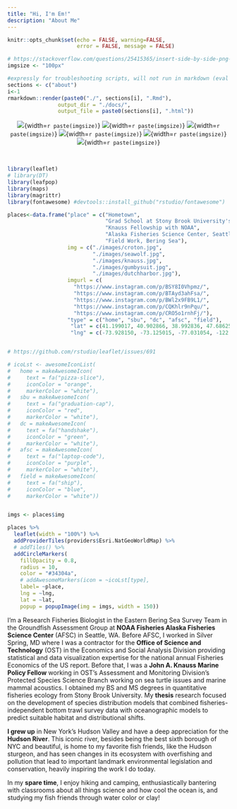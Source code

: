 ```yaml
---
title: "Hi, I'm Em!"
description: "About Me"
---
```


```r
knitr::opts_chunk$set(echo = FALSE, warning=FALSE, 
                      error = FALSE, message = FALSE)

# https://stackoverflow.com/questions/25415365/insert-side-by-side-png-images-using-knitr
imgsize <- "100px"
```

```r
#expressly for troubleshooting scripts, will not run in markdown (eval = FALSE)
sections <- c("about")
i<-1
rmarkdown::render(paste0("./", sections[i], ".Rmd"),
                output_dir = "./docs/",
                output_file = paste0(sections[i], ".html"))
```

<center>

![](images/diving.jpg){width=`r paste(imgsize)`} ![](images/greatsouthbay.jpg){width=`r paste(imgsize)`} ![](images/gumbysuit.jpg){width=`r paste(imgsize)`} ![](images/blackseabass.jpg){width=`r paste(imgsize)`}   ![](images/boattime.jpg){width=`r paste(imgsize)`} ![](images/commercialboat.jpg){width=`r paste(imgsize)`}

</center>



<br>


<div class = "row">
<div class = "col-md-5">

```r

library(leaflet)
# library(DT)
library(leafpop)
library(maps)
library(magrittr)
library(fontawesome) #devtools::install_github("rstudio/fontawesome")

places<-data.frame("place" = c("Hometown", 
                               "Grad School at Stony Brook University's School of Marine and Atmospheric Sciences", 
                               "Knauss Fellowship with NOAA", 
                               "Alaska Fisheries Science Center, Seattle", 
                               "Field Work, Bering Sea"),
                   img = c("./images/croton.jpg", 
                           "./images/seawolf.jpg", 
                           "./images/knauss.jpg",
                           "./images/gumbysuit.jpg", 
                           "./images/dutchharbor.jpg"), 
                   imgurl = c(
                     "https://www.instagram.com/p/BSY8I0Vhpmz/",
                     "https://www.instagram.com/p/BTAyd3ahFsa/", 
                     "https://www.instagram.com/p/BWl2x9FB9L1/", 
                     "https://www.instagram.com/p/CQKhlr9nPqu/", 
                     "https://www.instagram.com/p/CRO5o1rnhFj/"), 
                   "type" = c("home", "sbu", "dc", "afsc", "field"), 
                    "lat" = c(41.199017, 40.902866, 38.992836, 47.686254, 62.299624), 
                    "lng" = c(-73.928150, -73.125015, -77.031054, -122.253657, -171.262273))


# https://github.com/rstudio/leaflet/issues/691

# icoLst <- awesomeIconList(
#   home = makeAwesomeIcon(
#     text = fa("pizza-slice"), 
#     iconColor = "orange", 
#     markerColor = "white"),
#   sbu = makeAwesomeIcon(
#     text = fa("graduation-cap"), 
#     iconColor = "red", 
#     markerColor = "white"),
#   dc = makeAwesomeIcon(
#     text = fa("handshake"), 
#     iconColor = "green", 
#     markerColor = "white"),
#   afsc = makeAwesomeIcon(
#     text = fa("laptop-code"), 
#     iconColor = "purple", 
#     markerColor = "white"),
#   field = makeAwesomeIcon(
#     text = fa("ship"), 
#     iconColor = "blue", 
#     markerColor = "white"))


imgs <- places$img

places %>%
  leaflet(width = "100%") %>% 
  addProviderTiles(providers$Esri.NatGeoWorldMap) %>%
  # addTiles() %>%
  addCircleMarkers(
    fillOpacity = 0.8, 
    radius = 10,
    color = "#34304a",
    # addAwesomeMarkers(icon = ~icoLst[type], 
    label= ~place, 
    lng = ~lng, 
    lat = ~lat,
    popup = popupImage(img = imgs, width = 150))

```

</div>


<div class = "col-md-7">


I'm a Research Fisheries Biologist in the Eastern Bering Sea Survey Team in the Groundfish Assessment Group at **NOAA Fisheries Alaska Fisheries Science Center** (AFSC) in Seattle, WA. Before AFSC, I worked in Silver Spring, MD where I was a contractor for the **Office of Science and Technology** (OST) in the Economics and Social Analysis Division providing statistical and data visualization expertise for the national annual Fisheries Economics of the US report. Before that, I was a **John A. Knauss Marine Policy Fellow** working in OST’s Assessment and Monitoring Division’s Protected Species Science Branch working on sea turtle issues and marine mammal acoustics. I obtained my BS and MS degrees in quantitative fisheries ecology from Stony Brook University. My **thesis** research focused on the development of species distribution models that combined fisheries-independent bottom trawl survey data with oceanographic models to predict suitable habitat and distributional shifts. 

**I grew up** in New York's Hudson Valley and have a deep appreciation for the **Hudson River**. This iconic river, besides being the best sixth borough of NYC and beautiful, is home to my favorite fish friends, like the Hudson sturgeon, and has seen changes in its ecosystem with overfishing and pollution that lead to important landmark environmental legislation and conservation, heavily inspiring the work I do today. 

In my **spare time**, I enjoy hiking and camping, enthusiastically bantering with classrooms about all things science and how cool the ocean is, and studying my fish friends through water color or clay! 

</div>

</div>

<br>


